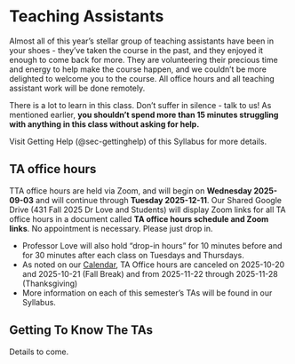 # Teaching Assistants {#sec-teachingassistants}

Almost all of this year's stellar group of teaching assistants have been in your shoes - they've taken the course in the past, and they enjoyed it enough to come back for more. They are volunteering their precious time and energy to help make the course happen, and we couldn't be more delighted to welcome you to the course. All office hours and all teaching assistant work will be done remotely.

There is a lot to learn in this class. Don't suffer in silence - talk to us! As mentioned earlier, **you shouldn't spend more than 15 minutes struggling with anything in this class without asking for help.**

Visit Getting Help (@sec-gettinghelp) of this Syllabus for more details.

## TA office hours

TTA office hours are held via Zoom, and will begin on **Wednesday 2025-09-03** and will continue through **Tuesday 2025-12-11**. Our Shared Google Drive (431 Fall 2025 Dr Love and Students) will display Zoom links for all TA office hours in a document called **TA office hours schedule and Zoom links**. No appointment is necessary. Please just drop in.

- Professor Love will also hold “drop-in hours” for 10 minutes before and for 30 minutes after each class on Tuesdays and Thursdays.
- As noted on our [Calendar](https://thomaselove.github.io/431-2025/calendar.html), TA Office hours are canceled on 2025-10-20 and 2025-10-21 (Fall Break) and from 2025-11-22 through 2025-11-28 (Thanksgiving)
- More information on each of this semester's TAs will be found in our Syllabus.

## Getting To Know The TAs

Details to come.